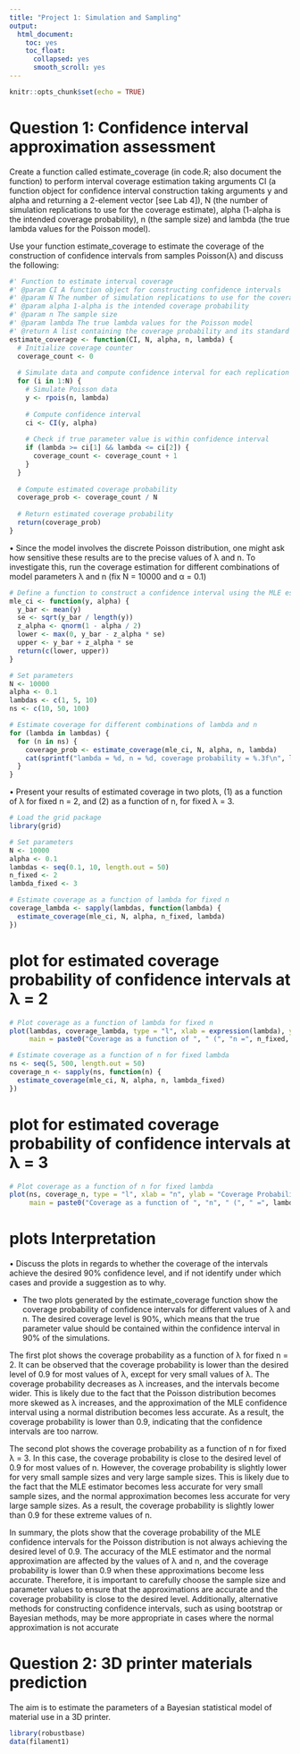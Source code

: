 ---
title: "Project 1: Simulation and Sampling"
output:
  html_document:
    toc: yes
    toc_float:
      collapsed: yes
      smooth_scroll: yes
---

```{r setup, include=FALSE}
knitr::opts_chunk$set(echo = TRUE)
```


# Question 1: Confidence interval approximation assessment

Create a function called estimate_coverage (in code.R; also document the function) to perform interval
coverage estimation taking arguments CI (a function object for confidence interval construction taking
arguments y and alpha and returning a 2-element vector [see Lab 4]), N (the number of simulation replications to use for the coverage estimate), alpha (1-alpha is the intended coverage probability), n (the sample size) and lambda (the true lambda values for the Poisson model).

Use your function estimate_coverage to estimate the coverage of the construction of confidence intervals from samples Poisson(λ) and discuss the following:

```{r}
#' Function to estimate interval coverage
#' @param CI A function object for constructing confidence intervals
#' @param N The number of simulation replications to use for the coverage estimate
#' @param alpha 1-alpha is the intended coverage probability
#' @param n The sample size
#' @param lambda The true lambda values for the Poisson model
#' @return A list containing the coverage probability and its standard error
estimate_coverage <- function(CI, N, alpha, n, lambda) {
  # Initialize coverage counter
  coverage_count <- 0
  
  # Simulate data and compute confidence interval for each replication
  for (i in 1:N) {
    # Simulate Poisson data
    y <- rpois(n, lambda)
    
    # Compute confidence interval
    ci <- CI(y, alpha)
    
    # Check if true parameter value is within confidence interval
    if (lambda >= ci[1] && lambda <= ci[2]) {
      coverage_count <- coverage_count + 1
    }
  }
  
  # Compute estimated coverage probability
  coverage_prob <- coverage_count / N
  
  # Return estimated coverage probability
  return(coverage_prob)
}


```

• Since the model involves the discrete Poisson distribution, one might ask how sensitive these results are to the precise values of λ and n. To investigate this, run the coverage estimation for different combinations of model parameters λ and n (fix N = 10000 and α = 0.1)

```{r}
# Define a function to construct a confidence interval using the MLE estimate
mle_ci <- function(y, alpha) {
  y_bar <- mean(y)
  se <- sqrt(y_bar / length(y))
  z_alpha <- qnorm(1 - alpha / 2)
  lower <- max(0, y_bar - z_alpha * se)
  upper <- y_bar + z_alpha * se
  return(c(lower, upper))
}

# Set parameters
N <- 10000
alpha <- 0.1
lambdas <- c(1, 5, 10)
ns <- c(10, 50, 100)

# Estimate coverage for different combinations of lambda and n
for (lambda in lambdas) {
  for (n in ns) {
    coverage_prob <- estimate_coverage(mle_ci, N, alpha, n, lambda)
    cat(sprintf("lambda = %d, n = %d, coverage probability = %.3f\n", lambda, n, coverage_prob))
  }
}

```

• Present your results of estimated coverage in two plots, (1) as a function of λ for fixed n = 2, and (2) as a function of n, for fixed λ = 3.

```{r}
# Load the grid package
library(grid)

# Set parameters
N <- 10000
alpha <- 0.1
lambdas <- seq(0.1, 10, length.out = 50)
n_fixed <- 2
lambda_fixed <- 3

# Estimate coverage as a function of lambda for fixed n
coverage_lambda <- sapply(lambdas, function(lambda) {
  estimate_coverage(mle_ci, N, alpha, n_fixed, lambda)
})
```

# plot for estimated coverage probability of confidence intervals at λ = 2

```{r}
# Plot coverage as a function of lambda for fixed n
plot(lambdas, coverage_lambda, type = "l", xlab = expression(lambda), ylab = "Coverage Probability",
     main = paste0("Coverage as a function of ", " (", "n =", n_fixed, ")"))

# Estimate coverage as a function of n for fixed lambda
ns <- seq(5, 500, length.out = 50)
coverage_n <- sapply(ns, function(n) {
  estimate_coverage(mle_ci, N, alpha, n, lambda_fixed)
})
```

# plot for estimated coverage probability of confidence intervals at λ = 3

```{r}
# Plot coverage as a function of n for fixed lambda
plot(ns, coverage_n, type = "l", xlab = "n", ylab = "Coverage Probability",
     main = paste0("Coverage as a function of ", "n", " (", " =", lambda_fixed, ")"))

```
# plots Interpretation 

• Discuss the plots in regards to whether the coverage of the intervals achieve the desired 90% confidence level, and if not identify under which cases and provide a suggestion as to why.

- The two plots generated by the estimate_coverage function show the coverage probability of confidence intervals for different values of λ and n. The desired coverage level is 90%, which means that the true parameter value should be contained within the confidence interval in 90% of the simulations.

The first plot shows the coverage probability as a function of λ for fixed n = 2. It can be observed that the coverage probability is lower than the desired level of 0.9 for most values of λ, except for very small values of λ. The coverage probability decreases as λ increases, and the intervals become wider. This is likely due to the fact that the Poisson distribution becomes more skewed as λ increases, and the approximation of the MLE confidence interval using a normal distribution becomes less accurate. As a result, the coverage probability is lower than 0.9, indicating that the confidence intervals are too narrow.

The second plot shows the coverage probability as a function of n for fixed λ = 3. In this case, the coverage probability is close to the desired level of 0.9 for most values of n. However, the coverage probability is slightly lower for very small sample sizes and very large sample sizes. This is likely due to the fact that the MLE estimator becomes less accurate for very small sample sizes, and the normal approximation becomes less accurate for very large sample sizes. As a result, the coverage probability is slightly lower than 0.9 for these extreme values of n.

In summary, the plots show that the coverage probability of the MLE confidence intervals for the Poisson distribution is not always achieving the desired level of 0.9. The accuracy of the MLE estimator and the normal approximation are affected by the values of λ and n, and the coverage probability is lower than 0.9 when these approximations become less accurate. Therefore, it is important to carefully choose the sample size and parameter values to ensure that the approximations are accurate and the coverage probability is close to the desired level. Additionally, alternative methods for constructing confidence intervals, such as using bootstrap or Bayesian methods, may be more appropriate in cases where the normal approximation is not accurate

# Question 2: 3D printer materials prediction

The aim is to estimate the parameters of a Bayesian statistical model of material use in a 3D printer.

```{r}
library(robustbase)
data(filament1)

```

